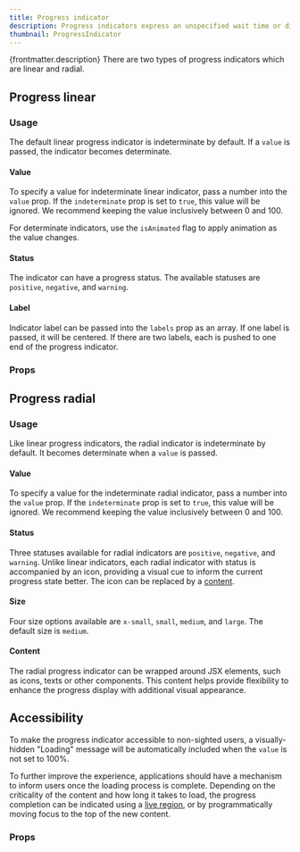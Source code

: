 ```yaml
---
title: Progress indicator
description: Progress indicators express an unspecified wait time or display the length of a process.
thumbnail: ProgressIndicator
---
```


{frontmatter.description} There are two types of progress indicators which are linear and radial.

## Progress linear

### Usage

The default linear progress indicator is indeterminate by default. If a `value` is passed, the indicator becomes determinate.

<LiveExample src='ProgressLinear.main.jsx' truncate={false}>
  <AllExamples.ProgressLinearMainExample client:load />
</LiveExample>

#### Value

To specify a value for indeterminate linear indicator, pass a number into the `value` prop. If the `indeterminate` prop is set to `true`, this value will be ignored. We recommend keeping the value inclusively between 0 and 100.

<LiveExample src='ProgressLinear.value.jsx' truncate={false}>
  <AllExamples.ProgressLinearValueExample client:load />
</LiveExample>

For determinate indicators, use the `isAnimated` flag to apply animation as the value changes.

#### Status

The indicator can have a progress status. The available statuses are `positive`, `negative`, and `warning`.

<LiveExample src='ProgressLinear.status.jsx' truncate={false}>
  <AllExamples.ProgressLinearStatusExample client:load />
</LiveExample>

#### Label

Indicator label can be passed into the `labels` prop as an array. If one label is passed, it will be centered. If there are two labels, each is pushed to one end of the progress indicator.

<LiveExample src='ProgressLinear.label.jsx' truncate={false}>
  <AllExamples.ProgressLinearLabelExample client:load />
</LiveExample>

### Props

<PropsTable path='@itwin/itwinui-react/esm/core/ProgressIndicators/ProgressLinear.d.ts' />

## Progress radial

### Usage

Like linear progress indicators, the radial indicator is indeterminate by default. It becomes determinate when a `value` is passed.

<LiveExample src='ProgressRadial.main.jsx' truncate={false}>
  <AllExamples.ProgressRadialMainExample client:load />
</LiveExample>

#### Value

To specify a value for the indeterminate radial indicator, pass a number into the `value` prop. If the `indeterminate` prop is set to `true`, this value will be ignored. We recommend keeping the value inclusively between 0 and 100.

<LiveExample src='ProgressRadial.value.jsx' truncate={false}>
  <AllExamples.ProgressRadialValueExample client:load />
</LiveExample>

#### Status

Three statuses available for radial indicators are `positive`, `negative`, and `warning`. Unlike linear indicators, each radial indicator with status is accompanied by an icon, providing a visual cue to inform the current progress state better. The icon can be replaced by a [content](#content).

<LiveExample src='ProgressRadial.status.jsx' truncate={false}>
  <AllExamples.ProgressRadialStatusExample client:load />
</LiveExample>

#### Size

Four size options available are `x-small`, `small`, `medium`, and `large`. The default size is `medium`.

<LiveExample src='ProgressRadial.size.jsx' truncate={false}>
  <AllExamples.ProgressRadialSizeExample client:load />
</LiveExample>

#### Content

The radial progress indicator can be wrapped around JSX elements, such as icons, texts or other components. This content helps provide flexibility to enhance the progress display with additional visual appearance.

<LiveExample src='ProgressRadial.content.jsx' truncate={false}>
  <AllExamples.ProgressRadialContentExample client:load />
</LiveExample>

## Accessibility

To make the progress indicator accessible to non-sighted users, a visually-hidden "Loading" message will be automatically included when the `value` is not set to 100%.

To further improve the experience, applications should have a mechanism to inform users once the loading process is complete. Depending on the criticality of the content and how long it takes to load, the progress completion can be indicated using a [live region](https://developer.mozilla.org/en-US/docs/Web/Accessibility/ARIA/ARIA_Live_Regions), or by programmatically moving focus to the top of the new content.

### Props

<PropsTable path='@itwin/itwinui-react/esm/core/ProgressIndicators/ProgressRadial.d.ts' />
